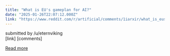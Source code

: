 ```yaml
---
title: "What is EU's gameplan for AI?"
date: "2025-01-26T22:07:12.000Z"
link: "https://www.reddit.com/r/artificial/comments/1iarxir/what_is_eus_gameplan_for_ai/"
---
```


submitted by    /u/eternviking  
 [link]   [comments]

[Read more](https://www.reddit.com/r/artificial/comments/1iarxir/what_is_eus_gameplan_for_ai/)
